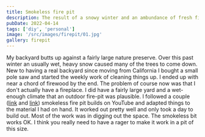 ```yaml
---
title: Smokeless fire pit
description: The result of a snowy winter and an ambundance of fresh fire wood
pubDate: 2022-04-14
tags: ['diy', 'personal']
image: '/src/images/firepit/01.jpg'
gallery: firepit
---
```


My backyard butts up against a fairly large nature preserve. Over this past winter an usually wet, heavy snow caused many of the trees to come down. New to having a real backyard since moving from California I bought a small pole saw and started the weekly work of cleaning things up. I ended up with near a chord of firewood by the end. The problem of course now was that I don't actually have a fireplace. I did have a fairly large yard and a wet-enough climate that an outdoor fire-pit was plausible. I followed a couple ([link](https://www.youtube.com/watch?v=EQHxGdqNnw4&list=PL8qZ9gACSwvP5wgeJKkNTeFeHwf5sWFFV&index=3https://) and [link](https://www.youtube.com/watch?v=qyjxklycfJ4&list=PL8qZ9gACSwvP5wgeJKkNTeFeHwf5sWFFV&index=2https://)) smokeless fire pit builds on YouTube and adapted things to the material I had on hand. It worked out pretty well and only took a day to build out. Most of the work was in digging out the space. The smokeless bit works OK. I think you really need to have a rager to make it work in a pit of this size.
